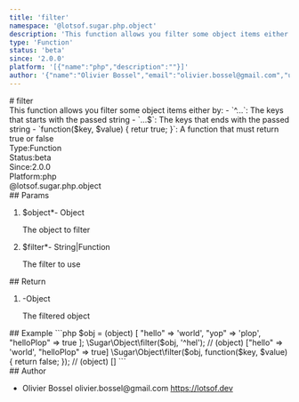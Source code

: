 ```yaml
---
title: 'filter'
namespace: '@lotsof.sugar.php.object'
description: 'This function allows you filter some object items either by: - `^...`: The keys that starts with the passed string - `...$`: The keys that ends with the passed string - `function($key, $value) { retur true; }`: A function that must return true or false'
type: 'Function'
status: 'beta'
since: '2.0.0'
platform: '[{"name":"php","description":""}]'
author: '{"name":"Olivier Bossel","email":"olivier.bossel@gmail.com","url":"https://lotsof.dev"}'
---
```

<div class="docmap-mdx">
# filter
<div class="_description typo-lead typo-format">
This function allows you filter some object items either by:
- `^...`: The keys that starts with the passed string
- `...$`: The keys that ends with the passed string
- `function($key, $value) { retur true; }`: A function that must return true or false
</div>
<div class="_metas">
<div class="_type"><span class="_type-label">Type:</span><span class="_type-value">Function</span></div>
<div class="_status"><span class="_status-label">Status:</span><span class="_status-value -beta">beta</span></div>
<div class="_since"><span class="_since-label">Since:</span><span class="_since-value">2.0.0</span></div>
<div class="_platform"><span class="_platform-label">Platform:</span><span class="_platform-value -php">php</span></div>
</div>
<div class="_namespace">@lotsof.sugar.php.object</div>
<div class="_params">
## Params
<ol class="_list">
<li class="_item">
<span class="_name">$object<span class="_required">*</span></span><span class="_default">-</span> <span class="_type">Object</span>
<p class="_description">The object to filter</p>
</li>
<li class="_item">
<span class="_name">$filter<span class="_required">*</span></span><span class="_default">-</span> <span class="_type">String&vert;Function</span>
<p class="_description">The filter to use</p>
</li>
</ol>
</div>
<div class="_return">
## Return
<ol class="_list">
<li class="_item">
<span class="_default">-</span><span class="_type">Object</span>
<p class="_description">The filtered object</p>
</li>
</ol>
</div>
<div class="_examples">
## Example
```php
$obj = (object) [
  "hello" => 'world',
  "yop" => 'plop',
  "helloPlop" => true
];
\Sugar\Object\filter($obj, '^hel'); // (object) ["hello" => 'world', "helloPlop" => true]
\Sugar\Object\filter($obj, function($key, $value) {
  return false;
}); // (object) []
```
</div>
<div class="_author">
## Author
<ul class="_list">
<li class="_item">
<span class="_name">Olivier Bossel</span>
<span class="_email">olivier.bossel@gmail.com</span>
<a href="https://lotsof.dev" target="_blank" class="_url">https://lotsof.dev</a>
</li>
</ul>
</div>
</div>